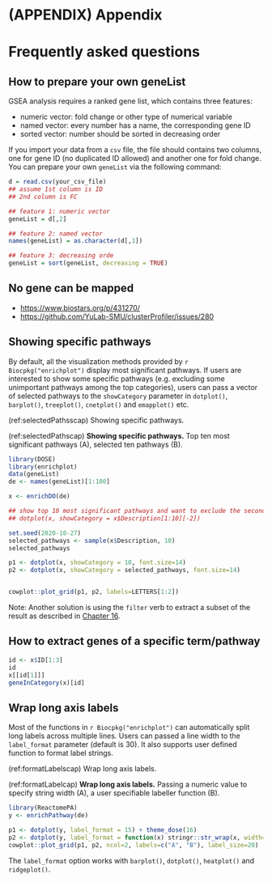 # (APPENDIX) Appendix {-}

# Frequently asked questions {#faq}

## How to prepare your own geneList {#genelist}

GSEA analysis requires a ranked gene list, which contains three features:


+ numeric vector: fold change or other type of numerical variable
+ named vector: every number has a name, the corresponding gene ID
+ sorted vector: number should be sorted in decreasing order


If you import your data from a `csv` file, the file should contains two columns, one for gene ID (no duplicated ID allowed) and another one for fold change. You can prepare your own `geneList` via the following command:


```r
d = read.csv(your_csv_file)
## assume 1st column is ID
## 2nd column is FC

## feature 1: numeric vector
geneList = d[,2]

## feature 2: named vector
names(geneList) = as.character(d[,1])

## feature 3: decreasing orde
geneList = sort(geneList, decreasing = TRUE)
```



<!--


# DAVID functional analysis

[clusterProfiler](https://www.bioconductor.org/packages/clusterProfiler) provides enrichment and GSEA analysis with GO, KEGG, DO and Reactome pathway supported internally, some user may prefer GO and KEGG analysis with DAVID[@huang_david_2007] and still attracted by the visualization methods provided by [clusterProfiler](https://www.bioconductor.org/packages/clusterProfiler)[@paranjpe_genome_wid_2013]. To bridge the gap between DAVID and clusterProfiler, we implemented `enrichDAVID`. This function query enrichment analysis result from DAVID webserver via [RDAVIDWebService](https://www.bioconductor.org/packages/RDAVIDWebService)[@fresno_rdavidwebservice_2013] and stored the result as an `enrichResult` instance, so that we can use all the visualization functions in [clusterProfiler](https://www.bioconductor.org/packages/clusterProfiler) to visualize DAVID results. `enrichDAVID` is fully compatible with `compareCluster` function and comparing enrichment results from different gene clusters is now available with DAVID.

```r
library(clusterProfiler)
data(geneList, package="DOSE")
gene = names(geneList)[abs(geneList) > 2]
david <- enrichDAVID(gene = gene,
                     idType = "ENTREZ_GENE_ID",
                     listType = "Gene",
                     annotation = "KEGG_PATHWAY",
                     david.user = "clusterProfiler@hku.hk")
```

DAVID Web Service has the following limitations:

+ A job with more than 3000 genes to generate gene or term cluster report will not be handled by DAVID due to resource limit.
+ No more than 200 jobs in a day from one user or computer.
+ DAVID Team reserves right to suspend any improper uses of the web service without notice.

For more details, please refer to [http://david.abcc.ncifcrf.gov/content.jsp?file=WS.html](http://david.abcc.ncifcrf.gov/content.jsp?file=WS.html).

As user has limited usage, please [register](http://david.abcc.ncifcrf.gov/webservice/register.htm) and use your own user account to run `enrichDAVID`.


-->


## No gene can be mapped

+ <https://www.biostars.org/p/431270/>
+ <https://github.com/YuLab-SMU/clusterProfiler/issues/280>


## Showing specific pathways {#showing-specific-pathways}

By default, all the visualization methods provided by `r Biocpkg("enrichplot")` display most significant pathways. If users are interested to show some specific pathways (e.g. excluding some unimportant pathways among the top categories), users can pass a vector of selected pathways to the `showCategory` parameter in `dotplot()`, `barplot()`, `treeplot()`, `cnetplot()` and `emapplot()` etc.


(ref:selectedPathsscap) Showing specific pathways.

(ref:selectedPathscap) **Showing specific pathways.** Top ten most significant pathways (A), selected ten pathways (B).

```r
library(DOSE)
library(enrichplot)
data(geneList)
de <- names(geneList)[1:100]

x <- enrichDO(de)

## show top 10 most significant pathways and want to exclude the second one
## dotplot(x, showCategory = x$Description[1:10][-2])

set.seed(2020-10-27)
selected_pathways <- sample(x$Description, 10)
selected_pathways

p1 <- dotplot(x, showCategory = 10, font.size=14)
p2 <- dotplot(x, showCategory = selected_pathways, font.size=14)


cowplot::plot_grid(p1, p2, labels=LETTERS[1:2])
```

Note: Another solution is using the `filter` verb to extract a subset of the result as described in [Chapter 16](#clusterProfiler-dplyr).


## How to extract genes of a specific term/pathway 

```r
id <- x$ID[1:3]
id
x[[id[1]]]
geneInCategory(x)[id]
```


## Wrap long axis labels {#label-format}

Most of the functions in `r Biocpkg("enrichplot")` can automatically split long labels across multiple lines. Users can passed a line width to the `label_format` parameter (default is 30). It also supports user defined function to format label strings. 

(ref:formatLabelscap) Wrap long axis labels.

(ref:formatLabelcap) **Wrap long axis labels.** Passing a numeric value to specify string width (A), a user specifiable labeller function (B).

```r
library(ReactomePA)
y <- enrichPathway(de)

p1 <- dotplot(y, label_format = 15) + theme_dose(16)
p2 <- dotplot(y, label_format = function(x) stringr::str_wrap(x, width=20)) + theme_dose(16)
cowplot::plot_grid(p1, p2, ncol=2, labels=c("A", "B"), label_size=20)
```


The `label_format` option works with `barplot()`, `dotplot()`, `heatplot()` and `ridgeplot()`.

